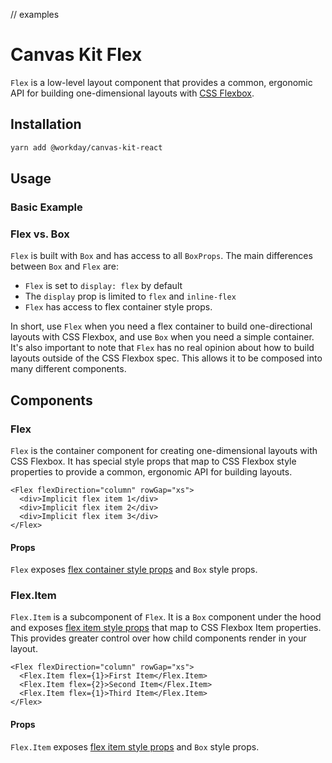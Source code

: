 // examples

<Meta title="Components/Containers/Flex" component={Flex} />

# Canvas Kit Flex

`Flex` is a low-level layout component that provides a common, ergonomic API for building
one-dimensional layouts with
[CSS Flexbox](https://developer.mozilla.org/en-US/docs/Learn/CSS/CSS_layout/Flexbox).

## Installation

```sh
yarn add @workday/canvas-kit-react
```

## Usage

### Basic Example

<ExampleCodeBlock code={Basic} />

### Flex vs. Box

`Flex` is built with `Box` and has access to all `BoxProps`. The main differences between `Box` and
`Flex` are:

- `Flex` is set to `display: flex` by default
- The `display` prop is limited to `flex` and `inline-flex`
- `Flex` has access to flex container style props.

In short, use `Flex` when you need a flex container to build one-directional layouts with CSS
Flexbox, and use `Box` when you need a simple container. It's also important to note that `Flex` has
no real opinion about how to build layouts outside of the CSS Flexbox spec. This allows it to be
composed into many different components.

## Components

### Flex

`Flex` is the container component for creating one-dimensional layouts with CSS Flexbox. It has
special style props that map to CSS Flexbox style properties to provide a common, ergonomic API for
building layouts.

```tsx
<Flex flexDirection="column" rowGap="xs">
  <div>Implicit flex item 1</div>
  <div>Implicit flex item 2</div>
  <div>Implicit flex item 3</div>
</Flex>
```

#### Props

`Flex` exposes [flex container style props](/getting-started/for-developers/resources/style-props/#flex) and `Box`
style props.

### Flex.Item

`Flex.Item` is a subcomponent of `Flex`. It is a `Box` component under the hood and exposes
[flex item style props](/getting-started/for-developers/resources/style-props/#flex-item) that map to CSS Flexbox Item
properties. This provides greater control over how child components render in your layout.

```tsx
<Flex flexDirection="column" rowGap="xs">
  <Flex.Item flex={1}>First Item</Flex.Item>
  <Flex.Item flex={2}>Second Item</Flex.Item>
  <Flex.Item flex={1}>Third Item</Flex.Item>
</Flex>
```

#### Props

`Flex.Item` exposes [flex item style props](/getting-started/for-developers/resources/style-props/#flex-item) and `Box`
style props.
